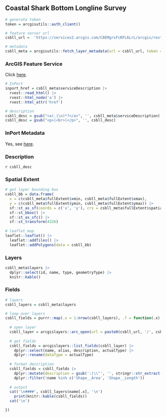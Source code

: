 ## Coastal Shark Bottom Longline Survey

```r
# generate token
token = arcgisutils::auth_client()

# feature server url
csbll_url =  'https://services2.arcgis.com/C8EMgrsFcRFL6LrL/arcgis/rest/services/Coastal_Shark_Bottom_Longline_Survey_Strata/FeatureServer'

# metadata
csbll_meta = arcgisutils::fetch_layer_metadata(url = csbll_url, token = token)
```

### ArcGIS Feature Service

Click [here](`r csbll_url`).

```r
# InPort
inport_href = csbll_meta$serviceDescription |>
  rvest::read_html() |>
  rvest::html_node('a') |>
  rvest::html_attr('href')

# description
csbll_desc = gsub("<a(.|\n)*?</a>", '', csbll_meta$serviceDescription)
csbll_desc = gsub("<p>|<br>|</p>", '', csbll_desc)
```

### InPort Metadata

Yes, see [here](`r inport_href`).

### Description

`r csbll_desc`

### Spatial Extent

```r
# get layer bounding box
csbll_bb = data.frame(
  x = c(csbll_meta$fullExtent$xmin, csbll_meta$fullExtent$xmax), 
  y = c(csbll_meta$fullExtent$ymin, csbll_meta$fullExtent$ymax)) |>
  sf::st_as_sf(coords = c('x', 'y'), crs = csbll_meta$fullExtent$spatialReference$latestWkid) |>
  sf::st_bbox() |>
  sf::st_as_sfc() |>
  sf::st_transform(4326)
  
# leaflet map
leaflet::leaflet() |>
  leaflet::addTiles() |>
  leaflet::addPolygons(data = csbll_bb)
```

### Layers

```r
csbll_meta$layers |>
  dplyr::select(id, name, type, geometryType) |>
  knitr::kable()
```

### Fields

```r
# layers 
csbll_layers = csbll_meta$layers

# loop over layers
csbll_fields = purrr::map(.x = 1:nrow(csbll_layers), .f = function(.x) {
  
  # open layer
  csbll_layer = arcgislayers::arc_open(url = paste0(csbll_url, '/', csbll_layers$id[.x]), token = token)
  
  # get fields
  csbll_fields = arcgislayers::list_fields(csbll_layer) |>
    dplyr::select(name, alias, description, actualType) |>
    dplyr::rename(dataType = actualType)
  
  # format description
  csbll_fields = csbll_fields |>
    dplyr::mutate(description = gsub(':|\\"', '', stringr::str_extract(description, ':\\s*([^,]+)'))) |>
    dplyr::filter(!name %in% c('Shape__Area', 'Shape__Length'))
  
  # output
  cat('\n####', csbll_layers$name[.x], '\n')
    print(knitr::kable(csbll_fields))
  cat('\n')

})

```
